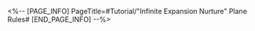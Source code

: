 <%-- [PAGE_INFO]
PageTitle=#Tutorial/"Infinite Expansion Nurture" Plane Rules#
[END_PAGE_INFO] --%>
{{Tutorial
|sort      = 920201
|title     = "Infinite Expansion Nurture" Plane Rules
|subtitle  = 
|type      = 
|about     = 
|image1    = Tutorial Infinite Expansion Nurture Plane Rules 1.png{{subst:void|<!--$UPLOAD:<<SpriteOutput/TutorialPic/TutorialPage_920201.png>-<Tutorial Infinite Expansion Nurture Plane Rules 1.png>-<Tutorial Files>>-->}}
|text1     = All domains in this plane are {{Color|h|nobold=1|Domain &mdash; Occurrence}} (except Domain &mdash; Boss). Additional Blessing can be obtained after completing Occurrences.
|image2    = Tutorial Infinite Expansion Nurture Plane Rules 2.png{{subst:void|<!--$UPLOAD:<<SpriteOutput/TutorialPic/TutorialPage_920202.png>-<Tutorial Infinite Expansion Nurture Plane Rules 2.png>-<Tutorial Files>>-->}}
|text2     = In this plane, you are guaranteed to encounter {{Color|h|nobold=1|Ruan Mei}}'s new "World Slice."
}}